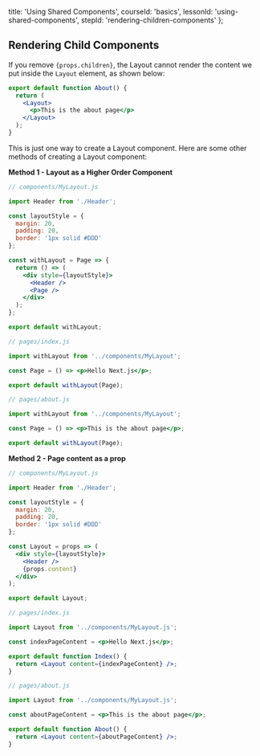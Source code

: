 
  title: 'Using Shared Components',
  courseId: 'basics',
  lessonId: 'using-shared-components',
  stepId: 'rendering-children-components'
};

## Rendering Child Components

If you remove `{props.children}`, the Layout cannot render the content we put inside the `Layout` element, as shown below:

```jsx
export default function About() {
  return (
    <Layout>
      <p>This is the about page</p>
    </Layout>
  );
}
```

This is just one way to create a Layout component. Here are some other methods of creating a Layout component:

**Method 1 - Layout as a Higher Order Component**

```jsx
// components/MyLayout.js

import Header from './Header';

const layoutStyle = {
  margin: 20,
  padding: 20,
  border: '1px solid #DDD'
};

const withLayout = Page => {
  return () => (
    <div style={layoutStyle}>
      <Header />
      <Page />
    </div>
  );
};

export default withLayout;
```

```jsx
// pages/index.js

import withLayout from '../components/MyLayout';

const Page = () => <p>Hello Next.js</p>;

export default withLayout(Page);
```

```jsx
// pages/about.js

import withLayout from '../components/MyLayout';

const Page = () => <p>This is the about page</p>;

export default withLayout(Page);
```

**Method 2 - Page content as a prop**

```jsx
// components/MyLayout.js

import Header from './Header';

const layoutStyle = {
  margin: 20,
  padding: 20,
  border: '1px solid #DDD'
};

const Layout = props => (
  <div style={layoutStyle}>
    <Header />
    {props.content}
  </div>
);

export default Layout;
```

```jsx
// pages/index.js

import Layout from '../components/MyLayout.js';

const indexPageContent = <p>Hello Next.js</p>;

export default function Index() {
  return <Layout content={indexPageContent} />;
}
```

```jsx
// pages/about.js

import Layout from '../components/MyLayout.js';

const aboutPageContent = <p>This is the about page</p>;

export default function About() {
  return <Layout content={aboutPageContent} />;
}
```

